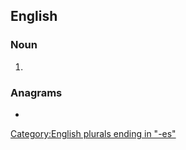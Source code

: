 ==English==

===Noun===
{{head|en|noun plural form}}

# {{plural of|sinus|lang=en}}

===Anagrams===
* {{anagrams|en|Senussi}}

[[Category:English plurals ending in "-es"]]